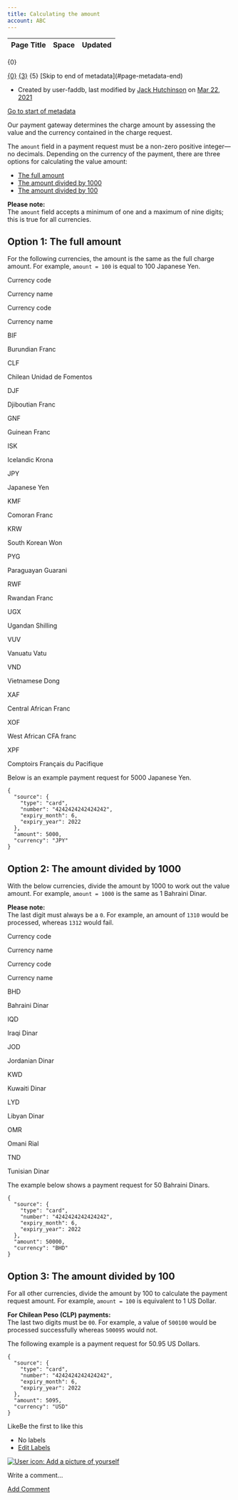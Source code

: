 ```yaml
---
title: Calculating the amount
account: ABC
---
```


<table class="aui"> <thead> <tr class="header"> <th class="search-result-title">Page Title</th> <th class="search-result-space">Space</th> <th class="search-result-date">Updated</th> </tr> </thead> </table> <p class="search-result-count">{0}</p> <tr class="search-result"> <td class="search-result-title"><a href="{1}" class="content-type-{2}"><span>{0}</span></a></td> <td class="search-result-space"><a class="space" href="/display/{4}/" title="{3}">{3}</a></td> <td class="search-result-date"><span class="date" title="{6}">{5}</span></td> </tr> [Skip to end of metadata](#page-metadata-end)

*   Created by user-faddb, last modified by [Jack Hutchinson](    /display/~jack.hutchinson
    ) on [Mar 22, 2021](/pages/diffpagesbyversion.action?pageId=8488004&selectedPageVersions=3&selectedPageVersions=4 "Show changes")

[Go to start of metadata](#page-metadata-start)

Our payment gateway determines the charge amount by assessing the value and the currency contained in the charge request.

The `amount` field in a payment request must be a non-zero positive integer—no decimals. Depending on the currency of the payment, there are three options for calculating the value amount:

*   [The full amount](#Calculatingtheamount-fullamount)
*   [The amount divided by 1000](#Calculatingtheamount-amountdiv1000)
*   [The amount divided by 100](#Calculatingtheamount-amountdiv100)

**Please note:**  
The `amount` field accepts a minimum of one and a maximum of nine digits; this is true for all currencies.

Option 1: The full amount 
--------------------------

For the following currencies, the amount is the same as the full charge amount. For example, `amount = 100` is equal to 100 Japanese Yen.

Currency code

Currency name

Currency code

Currency name

BIF

Burundian Franc

CLF

Chilean Unidad de Fomentos

DJF

Djiboutian Franc

GNF

Guinean Franc

ISK

Icelandic Krona

JPY

Japanese Yen

KMF

Comoran Franc

KRW

South Korean Won

PYG

Paraguayan Guarani

RWF

Rwandan Franc

UGX

Ugandan Shilling

VUV

Vanuatu Vatu

VND

Vietnamese Dong

XAF

Central African Franc

XOF

West African CFA franc

XPF

Comptoirs Français du Pacifique

Below is an example payment request for 5000 Japanese Yen. 

    {
      "source": {
        "type": "card",
        "number": "4242424242424242",
        "expiry_month": 6,
        "expiry_year": 2022
      },
      "amount": 5000,
      "currency": "JPY"
    }

Option 2: The amount divided by 1000 
-------------------------------------

With the below currencies, divide the amount by 1000 to work out the value amount. For example, `amount = 1000` is the same as 1 Bahraini Dinar.

**Please note:**  
The last digit must always be a `0`. For example, an amount of `1310` would be processed, whereas `1312` would fail.

Currency code

Currency name

Currency code

Currency name

BHD

Bahraini Dinar

IQD

Iraqi Dinar

JOD

Jordanian Dinar

KWD

Kuwaiti Dinar

LYD

Libyan Dinar

OMR

Omani Rial

TND

Tunisian Dinar

The example below shows a payment request for 50 Bahraini Dinars.

    {
      "source": {
        "type": "card",
        "number": "4242424242424242",
        "expiry_month": 6,
        "expiry_year": 2022
      },
      "amount": 50000,
      "currency": "BHD"
    }

Option 3: The amount divided by 100 
------------------------------------

For all other currencies, divide the amount by 100 to calculate the payment request amount. For example, `amount = 100` is equivalent to 1 US Dollar.

**For Chilean Peso (CLP) payments:**  
The last two digits must be `00`. For example, a value of `500100` would be processed successfully whereas `500095` would not.

The following example is a payment request for 50.95 US Dollars.

    {
      "source": {
        "type": "card",
        "number": "4242424242424242",
        "expiry_month": 6,
        "expiry_year": 2022
      },
      "amount": 5095,
      "currency": "USD"
    }

LikeBe the first to like this

*   No labels
*   [Edit Labels](# "Edit Labels (Type 'l')")

[![User icon: Add a picture of yourself](/s/en_GB/7901/abf7b35644d5a5d1d7e4b0969a83e8eb2b569fb5/_/images/icons/profilepics/add_profile_pic.svg)](/users/profile/editmyprofilepicture.action)

Write a comment…

[Add Comment](/display/x/Calculating+the+amount?showComments=true&showCommentArea=true#addcomment)